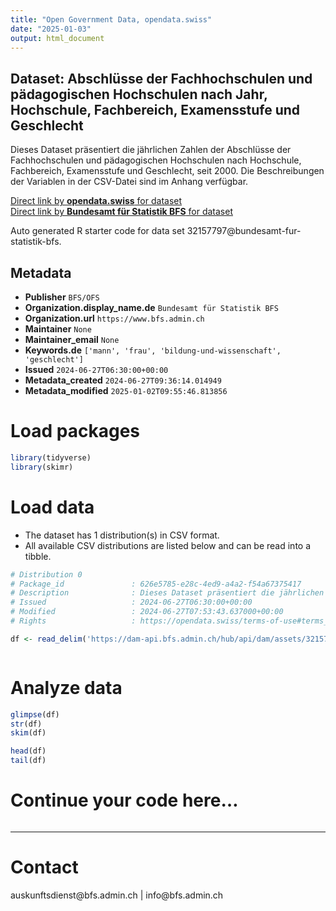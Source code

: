 ```yaml
---
title: "Open Government Data, opendata.swiss"
date: "2025-01-03"
output: html_document
---
```


## Dataset: Abschlüsse der Fachhochschulen und pädagogischen Hochschulen nach Jahr, Hochschule, Fachbereich, Examensstufe und Geschlecht

Dieses Dataset präsentiert die jährlichen Zahlen der Abschlüsse der Fachhochschulen und pädagogischen Hochschulen nach Hochschule, Fachbereich, Examensstufe und Geschlecht, seit 2000. Die Beschreibungen der Variablen in der CSV-Datei sind im Anhang verfügbar.

[Direct link by **opendata.swiss** for dataset](https://opendata.swiss/de/dataset/abschlusse-der-fachhochschulen-und-padagogischen-hochschulen-nach-jahr-hochschule-fachbereich-e1)<br>
[Direct link by **Bundesamt für Statistik BFS** for dataset](https://www.bfs.admin.ch/asset/de/ts-x-15.03.04.04_detail)

Auto generated R starter code for data set 32157797@bundesamt-fur-statistik-bfs.

## Metadata

- **Publisher** `BFS/OFS`
- **Organization.display_name.de** `Bundesamt für Statistik BFS`
- **Organization.url** `https://www.bfs.admin.ch`
- **Maintainer** `None`
- **Maintainer_email** `None`
- **Keywords.de** `['mann', 'frau', 'bildung-und-wissenschaft', 'geschlecht']`
- **Issued** `2024-06-27T06:30:00+00:00`
- **Metadata_created** `2024-06-27T09:36:14.014949`
- **Metadata_modified** `2025-01-02T09:55:46.813856`


# Load packages

```r

library(tidyverse)
library(skimr)

```

# Load data

-   The dataset has 1 distribution(s) in CSV format.
-   All available CSV distributions are listed below and can be read into a tibble.

```r

# Distribution 0
# Package_id               : 626e5785-e28c-4ed9-a4a2-f54a67375417
# Description              : Dieses Dataset präsentiert die jährlichen Zahlen der Abschlüsse der Fachhochschulen und pädagogischen Hochschulen nach Hochschule, Fachbereich, Examensstufe und Geschlecht, seit 2000. Die Beschreibungen der Variablen in der CSV-Datei sind im Anhang verfügbar.
# Issued                   : 2024-06-27T06:30:00+00:00
# Modified                 : 2024-06-27T07:53:43.637000+00:00
# Rights                   : https://opendata.swiss/terms-of-use#terms_by_ask

df <- read_delim('https://dam-api.bfs.admin.ch/hub/api/dam/assets/32157800/master')



```

# Analyze data

```r

glimpse(df)
str(df)
skim(df)

head(df)
tail(df)

```

# Continue your code here...

```r

```

------------------------------------------------------------------------

# Contact

auskunftsdienst@bfs.admin.ch | info@bfs.admin.ch
